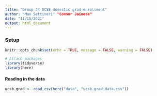```yaml
---
title: "Group 34 UCSB domestic grad enrollment"
author: "Max Settineri" "Connor Jainese"
date: "11/15/2021"
output: html_document
---
```


### Setup
```r
knitr::opts_chunk$set(echo = TRUE, message = FALSE, warning = FALSE)

# Attach packages
library(tidyverse)
library(here)
```

#### Reading in the data
```r
ucsb_grad <- read_csv(here("data", "ucsb_grad_data.csv"))
```

